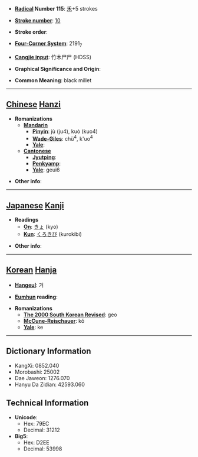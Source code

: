 * '''[[Wiktionary:Chinese radical index| Radical]] Number 115''': [[Wiktionary:Chinese radical index 禾|禾]]+5 strokes

* '''[[Wiktionary:Chinese total strokes index|Stroke number]]''': [[Wiktionary:Chinese total strokes index 10|10]]

* '''Stroke order''': 

* '''[[Wiktionary:Chinese four corner index|Four-Corner System]]''': 2191<sub>7</sub>

* '''[[Wiktionary:Chinese Cangjie index|Cangjie input]]''': 竹木尸尸 (HDSS)

* '''Graphical Significance and Origin''': 

* '''Common Meaning''': black millet

----

== [[Chinese]] [[Hanzi]] ==

* '''Romanizations'''
** '''[[Mandarin]]'''
*** '''[[Pinyin]]''': jù (ju4), kuò (kuo4)
*** '''[[Wade-Giles]]''': chü<sup>4</sup>, k'uo<sup>4</sup>
*** '''[[Yale]]''': 
** '''[[Cantonese]]'''
*** '''[[Jyutping]]''':
*** '''[[Penkyamp]]''': 
*** '''[[Yale]]''': geui6

* '''Other info''': 

----

== [[Japanese]] [[Kanji]] ==

* '''Readings'''
** '''[[On]]''': [[きょ]] (kyo)
** '''[[Kun]]''': [[くろきび]] (kurokibi)

* '''Other info''':  

----

== [[Korean]] [[Hanja]] ==

* '''[[Hangeul]]''': 거

* '''[[Eumhun]] reading''': 

* '''Romanizations'''
** '''[[The 2000 South Korean Revised Romanization|The 2000 South Korean Revised]]''': geo
** '''[[McCune-Reischauer]]''': kŏ
** '''[[Yale]]''': ke

----

== Dictionary Information ==

* KangXi: 0852.040
* Morobashi: 25002
* Dae Jaweon: 1276.070
* Hanyu Da Zidian: 42593.060

== Technical Information ==

* '''Unicode''':
** Hex: 79EC
** Decimal: 31212
* '''Big5''':
** Hex: D2EE
** Decimal: 53998